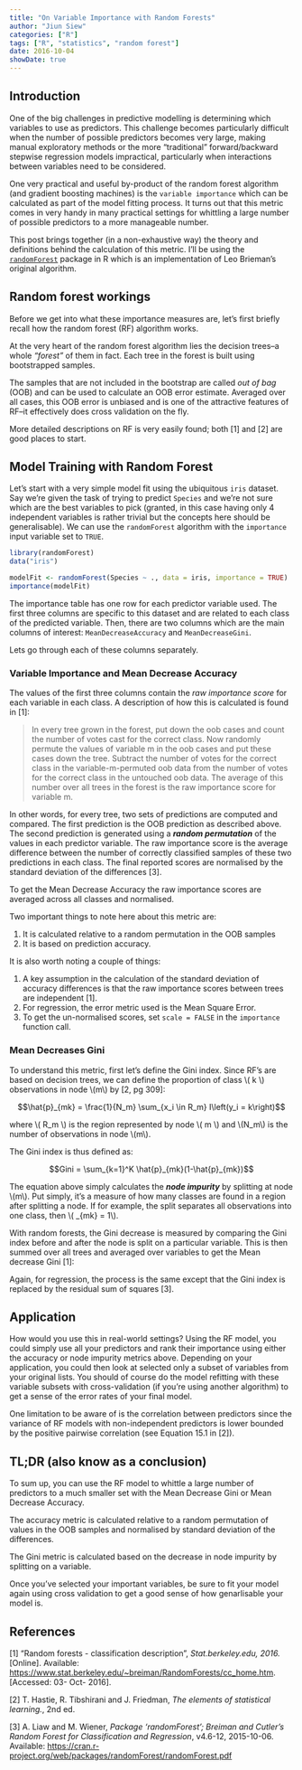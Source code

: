 ```yaml
---
title: "On Variable Importance with Random Forests"
author: "Jiun Siew"
categories: ["R"]
tags: ["R", "statistics", "random forest"]
date: 2016-10-04
showDate: true
---
```


## Introduction
One of the big challenges in predictive modelling is determining which variables 
to use as predictors.  This challenge becomes particularly difficult when 
the number of possible predictors becomes very large, making manual 
exploratory methods or the more "traditional" forward/backward stepwise 
regression models impractical, particularly when interactions between variables
need to be considered.

One very practical and useful by-product of the random forest algorithm (and 
gradient boosting machines) is the `variable importance` which can be calculated 
as part of the model fitting process.  It turns out that this metric comes in 
very handy in many practical settings for whittling a large number of 
possible predictors to a more manageable number.

This post brings together (in a non-exhaustive way) the theory and definitions 
behind the calculation of this metric. I'll be using the [`randomForest`](https://cran.r-project.org/web/packages/randomForest/index.html) 
package in R which is an implementation of Leo Brieman's original algorithm.


<!-- ## Preliminaries 
Before we get into what these importance measures are, let's first define some 
notation and terms.


### Note on terminology
Given a typical linear model expression: 

$$y = \sum_{i = 1}^n \alpha_i x_i$$

the variable \\( y \\) is called a variety of things terms including 
*predicted variable*, *dependent variable* and *target variable*.  Likewise, the 
\\( x_i \\) terms are called the *predictor variables*, *independent variables* and 
*covariates*.  These terms are used interchangeably throughout this post.
-->

## Random forest workings
Before we get into what these importance measures are, let's first briefly recall 
how the random forest (RF) algorithm works.

At the very heart of the random forest algorithm lies the decision trees--a whole
*"forest"* of them in fact.  Each tree in the forest is built using bootstrapped 
samples.

<!--
> Each tree is constructed using a different bootstrap sample from the original 
data. About one-third of the cases are left out of the bootstrap sample and not 
used in the construction of the kth tree. 
-->

The samples that are not included in the bootstrap are called *out of bag* (OOB) 
and can be used to calculate an OOB error estimate.  Averaged over all cases, 
this OOB error is unbiased and is one of the attractive features of RF--it 
effectively does cross validation on the fly.

More detailed descriptions on RF is very easily found; both [1] and [2] are 
good places to start.

<!--
> Put each case left out in the construction of the kth tree down the kth tree 
to get a classification. In this way, a test set classification is obtained for 
each case in about one-third of the trees. At the end of the run, take j to be 
the class that got most of the votes every time case n was oob. The proportion 
of times that j is not equal to the true class of n averaged over all cases is 
the oob error estimate. This has proven to be unbiased in many tests. 

As an aside, this feature of random forest is partly why it has become so 
popular as it circumvents the need for cross validation.
-->

## Model Training with Random Forest

Let's start with a very simple model fit using the ubiquitous `iris` dataset.  Say 
we're given the task of trying to predict `Species` and we're not sure which 
are the best variables to pick (granted, in this case having only 4 independent 
variables is rather trivial but the concepts here should be generalisable).  We 
can use the `randomForest` algorithm with the `importance` input variable set to 
`TRUE`.

```r
library(randomForest)
data("iris")

modelFit <- randomForest(Species ~ ., data = iris, importance = TRUE)
importance(modelFit)

```

The importance table has one row for each predictor variable used.  The first
three columns are specific to this dataset and are related to each class of the
predicted variable.  Then, there are two columns which are the main columns of
interest: `MeanDecreaseAccuracy` and `MeanDecreaseGini`.  

Lets go through each of these columns separately.  


### Variable Importance and Mean Decrease Accuracy

The values of the first three columns contain the *raw importance score* for 
each variable in each class.  A description of how this is calculated is found 
in [1]:

> In every tree grown in the forest, put down the oob cases and count the number 
of votes cast for the correct class. Now randomly permute the values of variable 
m in the oob cases and put these cases down the tree. Subtract the number of 
votes for the correct class in the variable-m-permuted oob data from the number 
of votes for the correct class in the untouched oob data. The average of this 
number over all trees in the forest is the raw importance score for variable m.

In other words, for every tree, two sets of predictions are computed and 
compared.  The first prediction is the OOB prediction as described above.  The 
second prediction is generated using a ***random permutation*** of the values in 
each predictor variable.  The raw importance score is the average difference 
between the number of correctly classified samples of these two predictions in 
each class. The final reported scores are normalised by the standard deviation 
of the differences [3].

To get the Mean Decrease Accuracy the raw importance scores are averaged across 
all classes and normalised. 

Two important things to note here about this metric are:

1. It is calculated relative to a random permutation in the OOB samples 
2. It is based on prediction accuracy.


It is also worth noting a couple of things:

1. A key assumption in the calculation of the standard deviation of accuracy 
differences is that the raw importance scores between trees are independent [1]. 
2. For regression, the error metric used is the Mean Square Error.
3. To get the un-normalised scores, set `scale = FALSE` in the `importance` 
function call.



### Mean Decreases Gini

To understand this metric, first let's define the Gini index.  Since RF's are 
based on decision trees, we can define the proportion of class \\( k \\) 
observations in node \\(m\\) by [2, pg 309]:

$$\hat{p}_{mk} = \frac{1}{N_m} \sum_{x_i \in R_m} I\left(y_i = k\right)$$

where \\( R_m \\) is the region represented by node \\( m \\) and \\(N_m\\) is 
the number of observations in node \\(m\\).  

The Gini index is thus defined as:

$$Gini = \sum_{k=1}^K \hat{p}_{mk}(1-\hat{p}_{mk})$$

The equation above simply calculates the ***node impurity*** by splitting at
node \\(m\\).  Put simply, it's a measure of how many classes are found in a 
region after splitting a node.  If for example, the split separates all 
observations into one class, then \\( \hat{p}_{mk} = 1\\).

With random forests, the Gini decrease is measured by comparing the Gini index
before and after the node is split on a particular variable.  This is then summed
over all trees and averaged over variables to get the Mean decrease Gini [1]:

<!--
> Every time a split of a node is made on variable m the gini impurity criterion 
for the two descendent nodes is less than the parent node. Adding up the gini 
decreases for each individual variable over all trees in the forest gives a fast 
variable importance that is often very consistent with the permutation 
importance measure.
-->

Again, for regression, the process is the same except that the Gini index is 
replaced by the residual sum of squares [3].


## Application
How would you use this in real-world settings?  Using the RF model, you could 
simply use all your predictors and rank their importance using either the accuracy 
or node impurity metrics above. Depending on your application, you could then 
look at selected only a subset of variables from your original lists.  You 
should of course do the model refitting with these variable subsets with 
cross-validation (if you're using another algorithm) to get a sense of the 
error rates of your final model.

One limitation to be aware of is the correlation between predictors since the 
variance of RF models with non-independent predictors is lower bounded by the 
positive pairwise correlation (see Equation 15.1 in [2]).  


## TL;DR (also know as a conclusion)
To sum up, you can use the RF model to whittle a large number of predictors 
to a much smaller set with the Mean Decrease Gini or Mean Decrease Accuracy.

The accuracy metric is calculated relative to a random permutation of values in
the OOB samples and normalised by standard deviation of the differences.

The Gini metric is calculated based on the decrease in node impurity by splitting
on a variable.

Once you've selected your important variables, be sure to fit your model again 
using cross validation to get a good sense of how genarlisable your model is.


## References
[1] "Random forests - classification description", *Stat.berkeley.edu, 2016.* [Online]. Available: [https://www.stat.berkeley.edu/~breiman/RandomForests/cc_home.htm](https://www.stat.berkeley.edu/~breiman/RandomForests/cc_home.htm). [Accessed: 03- Oct- 2016].

[2] T. Hastie, R. Tibshirani and J. Friedman, *The elements of statistical learning.*, 2nd ed.

[3] A. Liaw and M. Wiener, *Package 'randomForest'; Breiman and Cutler's Random Forest for Classification and Regression*, v4.6-12, 2015-10-06. Available: [https://cran.r-project.org/web/packages/randomForest/randomForest.pdf](https://cran.r-project.org/web/packages/randomForest/randomForest.pdf)

